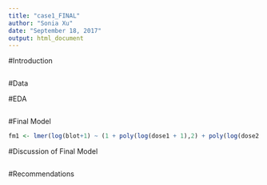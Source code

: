 ```yaml
---
title: "case1_FINAL"
author: "Sonia Xu"
date: "September 18, 2017"
output: html_document
---
```


#Introduction
```r
```
#Data

#EDA
```r
```
#Final Model
```r
fm1 <- lmer(log(blot+1) ~ (1 + poly(log(dose1 + 1),2) + poly(log(dose2 + 1),2) |lab) + poly(log(dose1 + 1),2) + poly(log(dose2+1),2) + poly(log(body + 1),2) + (proto*lab), dat)
```
#Discussion of Final Model
```r
```
#Recommendations
```r
```
